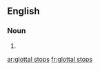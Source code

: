 ==English==

===Noun===
{{head|en|noun plural form}}

# {{plural of|glottal stop|lang=en}}

[[ar:glottal stops]]
[[fr:glottal stops]]